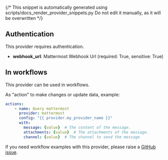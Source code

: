 {/* This snippet is automatically generated using scripts/docs_render_provider_snippets.py 
Do not edit it manually, as it will be overwritten */}

## Authentication
This provider requires authentication.
- **webhook_url**: Mattermost Webhook Url (required: True, sensitive: True)


## In workflows

This provider can be used in workflows.



As "action" to make changes or update data, example:
```yaml
actions:
    - name: Query mattermost
      provider: mattermost
      config: "{{ provider.my_provider_name }}"
      with:
        message: {value}  # The content of the message.
        attachments: {value}  # The attachments of the message.
        channel: {value}  # The channel to send the message
```



If you need workflow examples with this provider, please raise a [GitHub issue](https://github.com/keephq/keep/issues).
